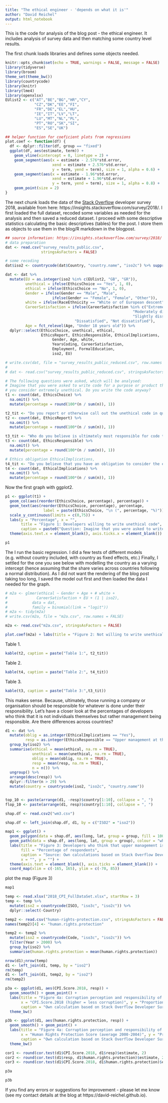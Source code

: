 ---
title: "The ethical engineer - 'depends on what it is'"
author: "David Reichel"
output: html_notebook
---

This is the code for analysis of the blog post - the ethical engineer. It includes analysis of survey data and then matching some country level results.

The first chunk loads libraries and defines some objects needed.


```{r}
knitr::opts_chunk$set(echo = TRUE, warnings = FALSE, message = FALSE)
library(tidyverse)
library(broom)
theme_set(theme_bw())
library(countrycode) 
library(knitr)
library(lme4)
library(openxlsx)
EUlist2 <- c("AT","BE","BG","HR","CY",
             "CZ","DK","EE","FI",
             "FR","DE","EL","HU",
             "IE","IT","LV","LT",
             "LU","MT","NL","PL",
             "PT","RO","SK","SI",
             "ES","SE","UK")

## helper function for coeficient plots from regressions
plot.coef <- function(df) {
  df <- dplyr::filter(df, group == "fixed")
  ggplot(df, aes(estimate, term)) +
    geom_vline(xintercept = 0, linetype = 2) +
    geom_segment(aes(x = estimate - 2.576*std.error,
                     xend = estimate + 2.576*std.error,
                     y = term, yend = term), size = 1, alpha = 0.6) +
    geom_segment(aes(x = estimate - 1.96*std.error,
                     xend = estimate + 1.96*std.error,
                     y = term, yend = term), size = 1, alpha = 0.8) +
    geom_point(size = 2)
}

```

The next chunk loads the data of the [Stack Overflow](https://stackoverflow.com/) developer survey 2018, available from here: https://insights.stackoverflow.com/survey/2018/. I first loaded the full dataset, recoded some variables as needed for the analysis and then saved a reduced dataset. 
I proceed with some descriptive statistics calculating the basic descriptives (tables) for the post. I store them as objects to use them in the blog/R markdown in the blogpost.

```{r}

## source information: https://insights.stackoverflow.com/survey/2018/ 
# data preparation
dat <- read.csv("survey_results_public.csv",
                stringsAsFactors = FALSE)

# some recoding
dat$iso2 <- countrycode(dat$Country, "country.name", "iso2c") %>% suppressWarnings()

dat <- dat %>%
  mutate(EU = as.integer(iso2 %in% c(EUlist2, "GB", "GR")),
         unethical = ifelse(EthicsChoice == "Yes", 1, 0),
         ethical = ifelse(EthicsChoice == "No", 1, 0),
         Gender = ifelse(Gender == "Male", "Male",
                     ifelse(Gender == "Female", "Female", "Other")),
         white = ifelse(RaceEthnicity == "White or of European descent", 1, 0),
         CareerSatisfaction = ifelse(CareerSatisfaction %in% c("Extremely dissafisfied",
                                                         "Moderately dissatisfied",
                                                         "Slightly dissatisfied"),
                               "Dissatisfied", "Not dissatisfied"),
         Age = fct_relevel(Age, "Under 18 years old")) %>%
  dplyr::select(EthicsChoice, unethical, ethical,
                EthicsReport, EthicsResponsible, EthicalImplications,
                     Gender, Age, white,
                     YearsCoding, CareerSatisfaction,
                     Employment, FormalEducation,
                     iso2, EU)

# write.csv(dat, file = "survey_results_public_reduced.csv", row.names = FALSE)
# 
# dat <- read.csv("survey_results_public_reduced.csv", stringsAsFactors = FALSE)

# The following questions were asked, which will be analysed:
# Imagine that you were asked to write code for a purpose or product that
# you consider extremely unethical. Do you write the code anyway?
t1 <- count(dat, EthicsChoice) %>%
  na.omit() %>%
  mutate(percentage = round(100*(n / sum(n)), 1))

t2_tit <- "Do you report or otherwise call out the unethical code in question?"
t2 <- count(dat, EthicsReport) %>%
  na.omit() %>%
  mutate(percentage = round(100*(n / sum(n)), 1))

t3_tit <- "Who do you believe is ultimately most responsible for code that accomplishes something unethical?"
t3 <- count(dat, EthicsResponsible) %>%
  na.omit() %>%
  mutate(percentage = round(100*(n / sum(n)), 1))

# Ethics obligation EthicalImplications,
t4_tit <- "Do you believe that you have an obligation to consider the ethical implications of the code that you write?"
t4 <- count(dat, EthicalImplications) %>%
  na.omit() %>%
  mutate(percentage = round(100*(n / sum(n)), 1))

```

Now the first graph with ggplot2. 

```{r}
p1 <- ggplot(t1) +
  geom_col(aes(reorder(EthicsChoice, percentage), percentage)) +
  geom_text(aes(reorder(EthicsChoice, percentage), percentage, 
                 label = paste(EthicsChoice, "\n (", percentage, "%)")), vjust = -0.3) +
  scale_y_continuous(limits = c(0,75)) +
  labs(y = "Percentage", x = "",
       title = "Figure 1: Developers willing to write unethical code",
       caption = paste0("Question: Imagine that you were asked to write code for a purpose or product that you consider extremely unethical.\nDo you write the code anyway?, \n Own calculations based on Stack Overflow Developer Survey 2018, N = ", sum(t1$n))) +
  theme(axis.text.x = element_blank(), axis.ticks.x = element_blank())

```

```{r}
p1
```


The I run the basic regression. I did a few tests of different models (e.g. without country included, with country as fixed effects, etc.) Finally, I settled for the one you see below with modelling the country as a varying intercept (hence assuming that the share varies across countries following a normal distribution). As I did not want the rendering of the blog post taking too long, I saved the model out first and then loaded the data I needed for the graph. 


```{r}

# m2a <- glmer(ethical ~ Gender + Age + # white +
#             CareerSatisfaction + EU + (1 | iso2),
#           data = dat,
#           family = binomial(link = "logit"))
# m2a <- tidy(m2a)
# write.csv(m2a, file = "m2a.csv", row.names = FALSE)

m2a <- read.csv("m2a.csv", stringsAsFactors = FALSE)

plot.coef(m2a) + labs(title = "Figure 2: Not willing to write unethical code")

```

Table 1. 


```{r}
kable(t2, caption = paste("Table 1:", t2_tit))
```

Table 2.

```{r}
kable(t4, caption = paste("Table 2:", t4_tit))

```

Table 3. 

```{r}
kable(t3, caption = paste("Table 3:",t3_tit))
```

This makes sense. Because, ultimately, those running a company or organisation should be responsible for whatever is done under their responsibility. Let's have a closer look at the percentages of developers who think that it is not individuals themselves but rather management being responsible. Are there differences across countries?

```{r}
d1 <- dat %>%
  mutate(oblig = as.integer(EthicalImplications == "Yes"),
         resp = as.integer(EthicsResponsible == "Upper management at the company/organization")) %>%
  group_by(iso2) %>%
  summarise(ethical = mean(ethical, na.rm = TRUE),
            unethical = mean(unethical, na.rm = TRUE),
            oblig = mean(oblig, na.rm = TRUE),
            resp = mean(resp, na.rm = TRUE),
            n = n()) %>%
  ungroup() %>%
  arrange(desc(resp)) %>%
  dplyr::filter(n > 29) %>%
  mutate(country = countrycode(iso2, "iso2c", "country.name"))


top_10 <- paste(arrange(d1, -resp)$country[1:10], collapse = ", ")
flop_10 <- paste(arrange(d1, resp)$country[1:10], collapse = ", ")

shap.df <- read.csv2("wm3.csv")

shap.df <- left_join(shap.df, d1, by = c("ISO2" = "iso2"))

map1 <- ggplot() +
  geom_polygon(data = shap.df, aes(long, lat, group = group, fill = 100*resp)) +
  geom_path(data = shap.df, aes(long, lat, group = group), colour = "white") +
  labs(title = "Figure 3: Developers who think that upper management is responsible for unethical code",
       fill = "Percentage of respondents",
       caption = "Source: Own calculations based on Stack Overflow Developer Survey 2018\nIncludes only countries with at least 30 respondents",
       x = "", y = "") +
  theme(axis.text = element_blank(), axis.ticks = element_blank()) +
  coord_map(xlim = c(-165, 165), ylim = c(-70, 85))

```

plot the map (Figure 3)

```{r}
map1

```

```{r}

temp <- read.xlsx("2018_CPI_FullDataSet.xlsx", startRow = 3)
temp <- temp %>%
  mutate(iso2 = countrycode(ISO3, "iso3c", "iso2c")) %>%
  dplyr::select(-Country)

temp2 <- read.csv("human-rights-protection.csv", stringsAsFactors = FALSE)
names(temp2)[4] <- "human.rights.protection"

temp2 <- temp2 %>%
  mutate(iso2 = countrycode(Code, "iso3c", "iso2c")) %>%
  filter(Year > 2000) %>%
  group_by(iso2) %>%
  summarise(human.rights.protection = mean(human.rights.protection))

nrow(d1);nrow(temp)
d1 <- left_join(d1, temp, by = "iso2")
rm(temp)
d1 <- left_join(d1, temp2, by = "iso2")
rm(temp2)

p3a <- ggplot(d1, aes(CPI.Score.2018, resp)) +
  geom_smooth() + geom_point() + 
  labs(title = "Figure 4a: Corruption perception and responsibility of management in companies",
       x = "CPI.Score.2018 (higher = less corruption)", y = "Proportion of developers saying\n management is responsible for unethical code", 
       caption = "Own calculation based on Stack Overflow Developer Survey 2018 (see footnote 3)\n and Corruption Perception Index 2018 (footnote 4)") +
  theme_bw()

p3b <- ggplot(d1, aes(human.rights.protection, resp)) +
  geom_smooth() + geom_point() +   
  labs(title = "Figure 4a: Corruption perception and responsibility of management in companies",
       x = "Human Rights Protection Score (average 2000-2004)", y = "Proportion of developers saying\n management is responsible for unethical code", 
       caption = "Own calculation based on Stack Overflow Developer Survey 2018 (see footnote 3)\n and human rights protection score (footnote 5)") +
  theme_bw()

cor1 <- round(cor.test(d1$CPI.Score.2018, d1$resp)$estimate, 2)
cor2 <- round(cor.test(d1$resp, d1$human.rights.protection)$estimate, 2)
cor3 <- round(cor.test(d1$CPI.Score.2018, d1$human.rights.protection)$estimate, 2)

```

```{r}
p3a
```

```{r}
p3b
```


If you find any errors or suggestions for improvement - please let me know (see my contact details at the blog at https://david-reichel.github.io).

###############################################################################
